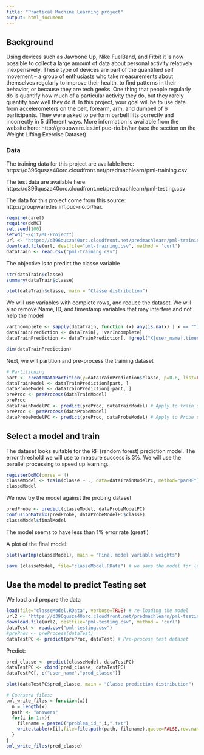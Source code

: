 ```yaml
---
title: "Practical Machine Learning project"
output: html_document
---
```


## Background

Using devices such as Jawbone Up, Nike FuelBand, and Fitbit it is now possible to collect a large amount of data about personal activity relatively inexpensively. These type of devices are part of the quantified self movement – a group of enthusiasts who take measurements about themselves regularly to improve their health, to find patterns in their behavior, or because they are tech geeks. One thing that people regularly do is quantify how much of a particular activity they do, but they rarely quantify how well they do it. In this project, your goal will be to use data from accelerometers on the belt, forearm, arm, and dumbell of 6 participants. They were asked to perform barbell lifts correctly and incorrectly in 5 different ways. More information is available from the website here: http://groupware.les.inf.puc-rio.br/har (see the section on the Weight Lifting Exercise Dataset). 

### Data 
The training data for this project are available here: 
https://d396qusza40orc.cloudfront.net/predmachlearn/pml-training.csv

The test data are available here: 
https://d396qusza40orc.cloudfront.net/predmachlearn/pml-testing.csv

The data for this project come from this source: http://groupware.les.inf.puc-rio.br/har.  

```r
require(caret)
require(doMC)
set.seed(100)
setwd("~/git/ML-Project")
url <- "https://d396qusza40orc.cloudfront.net/predmachlearn/pml-training.csv"
download.file(url, destfile="pml-training.csv", method = 'curl')
dataTrain <- read.csv("pml-training.csv")
```

The objective is to predict the classe variable

```r
str(dataTrain$classe)
summary(dataTrain$classe)
```

```r
plot(dataTrain$classe, main = "Classe distribution")
```

We will use variables with complete rows, and reduce the dataset. We will also remove Name, ID, and timestamp variables that may interfere and not help the model
```r
varIncomplete <- sapply(dataTrain, function (x) any(is.na(x) | x == ""))
dataTrainPrediction <- dataTrain[, !varIncomplete]
dataTrainPrediction <- dataTrainPrediction[, !grepl("X|user_name|.timestamp.|.timestamp|.window", names(dataTrainPrediction))]
```

```r
dim(dataTrainPrediction)
```

Next, we will partition and pre-process the training dataset
```r
# Partitioning
part <- createDataPartition(y=dataTrainPrediction$classe, p=0.6, list=FALSE)
dataTrainModel <- dataTrainPrediction[part, ]
dataProbeModel <- dataTrainPrediction[-part, ]
preProc <- preProcess(dataTrainModel)
preProc
dataTrainModelPC <- predict(preProc, dataTrainModel) # Apply to train set
preProc <- preProcess(dataProbeModel)
dataProbeModelPC <- predict(preProc, dataProbeModel) # Apply to Probe set
```

## Select a model and train
The dataset looks suitable for the RF (random forest) prediction model. The error threshold we will use to measure success is 3%. We will use the parallel processing to speed up learning.

```r
registerDoMC(cores = 4)
classeModel <- train(classe ~ ., data=dataTrainModelPC, method="parRF")
classeModel
```

We now try the model against the probing dataset

```r
predProbe <- predict(classeModel, dataProbeModelPC)
confusionMatrix(predProbe, dataProbeModelPC$classe)
classeModel$finalModel
```

The model seems to have less than 1% error rate (great!)

A plot of the final model:
```r
plot(varImp(classeModel), main = "Final model variable weights")
```

```r
save (classeModel, file="classeModel.RData") # we save the model for later use
```

## Use the model to predict Testing set
We load and prepare the data
```r
load(file="classeModel.RData", verbose=TRUE) # re-loading the model
url2 <- "https://d396qusza40orc.cloudfront.net/predmachlearn/pml-testing.csv"
download.file(url2, destfile="pml-testing.csv", method = 'curl')
dataTest <- read.csv("pml-testing.csv")
#preProc <- preProcess(dataTest)
dataTestPC <- predict(preProc, dataTest) # Pre-process test dataset
```

Predict:
```r
pred_classe <- predict(classeModel, dataTestPC)
dataTestPC <- cbind(pred_classe, dataTestPC)
dataTestPC[, c("user_name","pred_classe")]
```

```r
plot(dataTestPC$pred_classe, main = "Classe prediction distribution")
```

```r
# Coursera files:
pml_write_files = function(x){
  n = length(x)
  path <- "answers"
  for(i in 1:n){
    filename = paste0("problem_id_",i,".txt")
    write.table(x[i],file=file.path(path, filename),quote=FALSE,row.names=FALSE,col.names=FALSE)
  }
}
pml_write_files(pred_classe)
```

